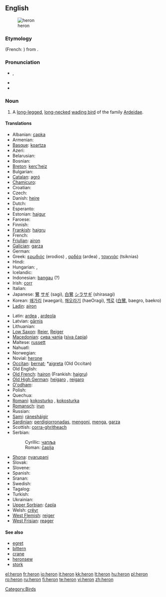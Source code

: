 {{wikipedia|dab=heron (disambiguation)|héron}}
{{also|héron}}
==English==

[[Image:Urban Heron.JPG|thumb|heron ]]

===Etymology===
{{etyl|fro}} {{term|hairon|lang=fro}} (French: {{term|héron|lang=fr}}) from {{etyl|frk}} {{term|haigru|lang=frk}}.

===Pronunciation===
* {{IPA|/ˈhɛrən/}}, {{SAMPA|/"hEr@n/}}
* {{audio|en-us-heron.ogg|Audio (US)}}
* {{rhymes|ɛrən}}

===Noun===
{{en-noun}}

# A [[long-legged]], [[long-necked]] [[wading bird]] of the family [[Ardeidae]].

====Translations====
{{trans-top|bird}}
* Albanian: [[çapka]]
* Armenian: {{t-|hy|ձկնկուլ|tr=jknkul|sc=Hayeren|xs=Armenian}}
* [[Basque]]: [[koartza]]
* Azeri: {{t|az|vağ}}
* Belarusian: {{t-|be|чапля|čapla|sc=Cyrl|xs=Belarusian}}
* Bosnian: {{t-|bs|čaplja|f}}
* [[Breton]]: [[kerc’heiz]] {{f}}
* Bulgarian: {{t+|bg|чапла|f|sc=Cyrl}}
* [[Catalan]]: [[agró]]
* [[Chamicuro]]: {{tø|ccc|askoli}}
* Croatian: {{t-|hr|čaplja|f|alt=čȁplja}}
* Czech: {{t-|cs|volavka|f}}
* Danish: [[hejre]]
* Dutch: {{t+|nl|reiger|m}}
* Esperanto: {{t+|eo|ardeo|xs=Esperanto}}
* Estonian: [[haigur]]
* Faroese: {{t-|fo|hegri|xs=Faroese}}
* Finnish: {{t+|fi|haikara}}
* [[Frankish]]: [[haigru]] {{m}}
* French: {{t+|fr|héron|m}}
* [[Friulian]]: [[airon]]
* [[Galician]]: [[garza]]
* German: {{t+|de|Reiher|m}}
* Greek: [[ερωδιός]] (erodios) {{m}} , [[αρδέα]] (ardea) {{f}}, [[τσικνιάς]] (tsiknias) {{m}}
* Hindi: {{t|hi|वगुला|tr=vagulā}}
* Hungarian: {{t-|hu|gém}}, {{t+|hu|kócsag}}
* Icelandic: {{t+|is|hegri|m}}
* Indonesian: [[bangau]] (?)
* Irish: [[corr]]
* Italian: {{t+|it|airone|m}}
* Japanese: [[鷺]] [[サギ]] (sagi), [[白鷺]] [[シラサギ]] (shirasagi)
* Korean: [[왜가리]] (waegari), [[해오라기]] (haeOragi), [[백로]] ([[白鷺]], baegro, baekro)
* [[Ladin]]: [[airon]]
{{trans-mid}}
* Latin: [[ardea]] {{f}}, [[ardeola]] {{f}}
* Latvian: [[gārnis]]
* Lithuanian: {{t+|lt|garnys|xs=Lithuanian}}
* [[Low Saxon]]: [[Reier]], [[Reiger]] {{m}}
* [[Macedonian]]: [[сива чапја]] ([[siva čapja]])
* Maltese: [[russett]]
* Nahuatl: {{tø|nah|aztatl}}
* Norwegian: {{t-|no|hegre}}
* Novial: [[herone]]
* [[Occitan]]: [[bernat]]; *[[aigreta]] (Old Occitan)
* Old English: {{t-|ang|hragra|m|alt=hrāgra|xs=Old English}}
* [[Old French]]: [[hairon]] {{m}} (Frankish: [[haigru]])
* [[Old High German]]: [[heigaro]] {{m}}, [[reigaro]] {{m}}
* [[O'odham]]: {{tø|ood|shuhthagi u'uwhig}}
* Polish: {{t+|pl|czapla|f}}
* Quechua: {{t|qu|wakchilla}}
* [[Romani]]: [[kokosturko]] {{m}}, [[kokosturka]] {{f}}
* [[Romansch]]: [[irun]]
* Russian: {{t-|ru|цапля|f|tr=cáplja|sc=Cyrl}}
* [[Sami]]: [[ránesháigir]]
* [[Sardinian]]: [[perdigiorronadas]], [[mengoni]], [[menga]], [[garza]]
* Scottish: [[corra-ghritheach]]
* Serbian:
*: Cyrillic: [[чапља]] {{f}}
*: Roman: [[čaplja]] {{f}}
* [[Shona]]: [[nyarupani]]
* Slovak: {{t-|sk|volavka}}
* Slovene: {{t+|sl|čaplja|f}}
* Spanish: {{t+|es|garza|f}}
* Sranan: {{tø|srn|sabaku}}
* Swedish: {{t+|sv|häger}}
* Tagalog: {{t|tl|tagák}}
* Turkish: {{t+|tr|balıkçıl}}
* Ukrainian: {{t-|uk|чапля|f|tr=čáplja|sc=Cyrl|xs=Ukrainian}}
* [[Upper Sorbian]]: [[čapla]]
* Welsh: [[crëyr]]
* [[West Flemish]]: [[reiger]]
* [[West Frisian]]: [[reager]]
{{trans-bottom}}

====See also====
* [[egret]]
* [[bittern]]
* [[crane]]
* [[heronsew]]
* [[stork]]

[[Category:Birds]]

[[el:heron]]
[[fr:heron]]
[[io:heron]]
[[it:heron]]
[[kk:heron]]
[[lt:heron]]
[[hu:heron]]
[[pl:heron]]
[[ro:heron]]
[[ru:heron]]
[[fi:heron]]
[[te:heron]]
[[vi:heron]]
[[zh:heron]]